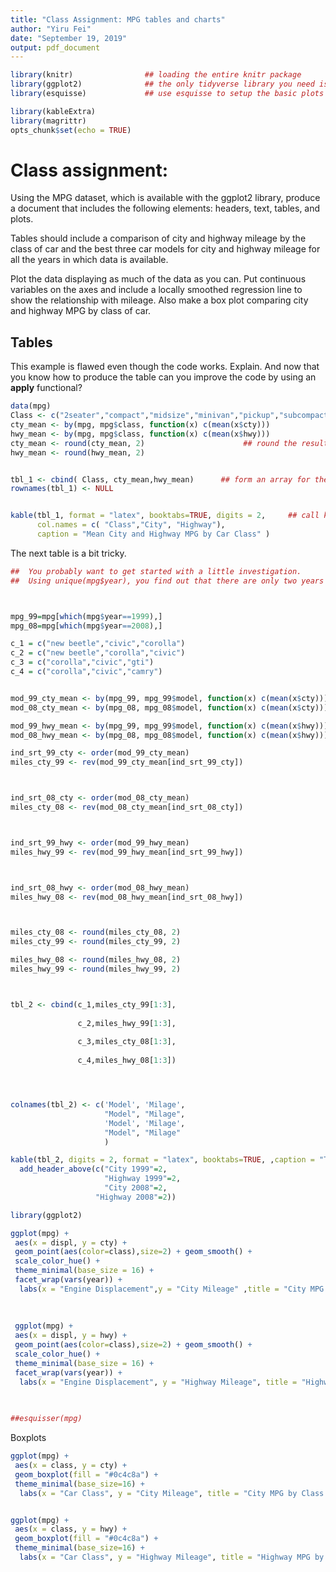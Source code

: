 ```yaml
---
title: "Class Assignment: MPG tables and charts"
author: "Yiru Fei"
date: "September 19, 2019"
output: pdf_document
---
```


```r
library(knitr)                ## loading the entire knitr package
library(ggplot2)              ## the only tidyverse library you need is ggplot2
library(esquisse)             ## use esquisse to setup the basic plots

library(kableExtra)
library(magrittr)
opts_chunk$set(echo = TRUE)
```

# Class assignment:

Using the MPG dataset, which is available with the ggplot2 library, produce a document that includes the following elements: headers, text, tables, and plots.  

Tables should include a comparison of city and highway mileage by the class of car and the best three car models for city and highway mileage for all the years in which data is available.  

Plot the data displaying as much of the data as you can. Put continuous variables on the axes and include a locally smoothed regression line to show the relationship with mileage.  Also make a box plot comparing city and highway MPG by class of car.  


## Tables

This example is flawed even though the code works.  Explain.
And now that you know how to produce the table can you improve the code 
by using an **apply** functional?


```r
data(mpg)
Class <- c("2seater","compact","midsize","minivan","pickup","subcompact","suv")
cty_mean <- by(mpg, mpg$class, function(x) c(mean(x$cty)))
hwy_mean <- by(mpg, mpg$class, function(x) c(mean(x$hwy)))
cty_mean <- round(cty_mean, 2)                      ## round the results to 2 decimal pla
hwy_mean <- round(hwy_mean, 2)


tbl_1 <- cbind( Class, cty_mean,hwy_mean)      ## form an array for the table
rownames(tbl_1) <- NULL


kable(tbl_1, format = "latex", booktabs=TRUE, digits = 2,     ## call kable to make the table
      col.names = c( "Class","City", "Highway"), 
      caption = "Mean City and Highway MPG by Car Class" )      


```


The next table is a bit tricky. 



```r

##  You probably want to get started with a little investigation. 
##  Using unique(mpg$year), you find out that there are only two years - 1999, 2008.



mpg_99=mpg[which(mpg$year==1999),]
mpg_08=mpg[which(mpg$year==2008),]

c_1 = c("new beetle","civic","corolla")
c_2 = c("new beetle","corolla","civic")
c_3 = c("corolla","civic","gti")
c_4 = c("corolla","civic","camry")


mod_99_cty_mean <- by(mpg_99, mpg_99$model, function(x) c(mean(x$cty)))
mod_08_cty_mean <- by(mpg_08, mpg_08$model, function(x) c(mean(x$cty)))

mod_99_hwy_mean <- by(mpg_99, mpg_99$model, function(x) c(mean(x$hwy)))
mod_08_hwy_mean <- by(mpg_08, mpg_08$model, function(x) c(mean(x$hwy)))

ind_srt_99_cty <- order(mod_99_cty_mean)
miles_cty_99 <- rev(mod_99_cty_mean[ind_srt_99_cty])



ind_srt_08_cty <- order(mod_08_cty_mean)
miles_cty_08 <- rev(mod_08_cty_mean[ind_srt_08_cty])



ind_srt_99_hwy <- order(mod_99_hwy_mean)
miles_hwy_99 <- rev(mod_99_hwy_mean[ind_srt_99_hwy])



ind_srt_08_hwy <- order(mod_08_hwy_mean)
miles_hwy_08 <- rev(mod_08_hwy_mean[ind_srt_08_hwy])



miles_cty_08 <- round(miles_cty_08, 2)
miles_cty_99 <- round(miles_cty_99, 2)

miles_hwy_08 <- round(miles_hwy_08, 2)
miles_hwy_99 <- round(miles_hwy_99, 2)



tbl_2 <- cbind(c_1,miles_cty_99[1:3],
               
               c_2,miles_hwy_99[1:3],
                
               c_3,miles_cty_08[1:3],
               
               c_4,miles_hwy_08[1:3])




colnames(tbl_2) <- c('Model', 'Milage', 
                     "Model", "Milage",
                     'Model', 'Milage',
                     "Model", "Milage"
                     )

kable(tbl_2, digits = 2, format = "latex", booktabs=TRUE, ,caption = "Top 3 MPG Performing Cars: 1999, 2008") %>% kable_styling() %>%
  add_header_above(c("City 1999"=2, 
                     "Highway 1999"=2,
                     "City 2008"=2,
                   "Highway 2008"=2))

```




```r





library(ggplot2)

ggplot(mpg) +
 aes(x = displ, y = cty) +
 geom_point(aes(color=class),size=2) + geom_smooth() +
 scale_color_hue() +
 theme_minimal(base_size = 16) +
 facet_wrap(vars(year)) + 
  labs(x = "Engine Displacement",y = "City Mileage" ,title = "City MPG by Class of Car: 1999, 2008")
 
 
 
 ggplot(mpg) +
 aes(x = displ, y = hwy) +
 geom_point(aes(color=class),size=2) + geom_smooth() +
 scale_color_hue() +
 theme_minimal(base_size = 16) +
 facet_wrap(vars(year)) + 
  labs(x = "Engine Displacement", y = "Highway Mileage", title = "Highway MPG by Class of Car: 1999, 2008")
 
 

##esquisser(mpg)

```

Boxplots

```r



ggplot(mpg) +
 aes(x = class, y = cty) +
 geom_boxplot(fill = "#0c4c8a") +
 theme_minimal(base_size=16) +
  labs(x = "Car Class", y = "City Mileage", title = "City MPG by Class of Car: 1999, 2008")


ggplot(mpg) +
 aes(x = class, y = hwy) +
 geom_boxplot(fill = "#0c4c8a") +
 theme_minimal(base_size=16) +
  labs(x = "Car Class", y = "Highway Mileage", title = "Highway MPG by Class of Car: 1999, 2008")





```


